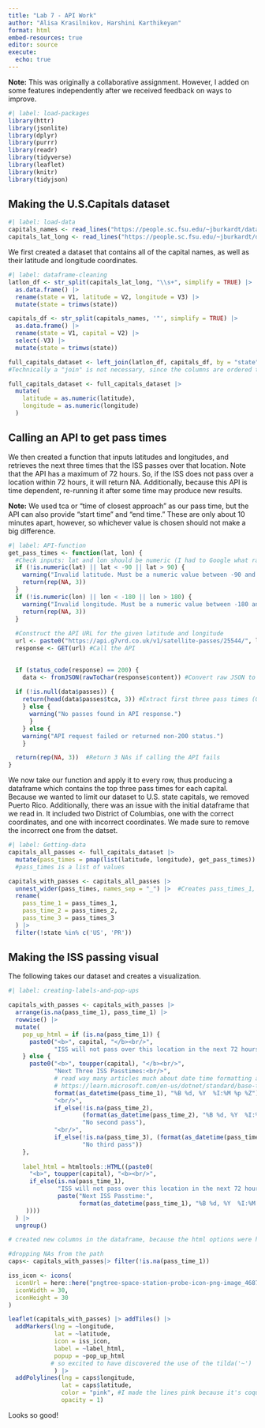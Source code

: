 ```yaml
---
title: "Lab 7 - API Work"
author: "Alisa Krasilnikov, Harshini Karthikeyan"
format: html
embed-resources: true
editor: source
execute: 
  echo: true
---
```


**Note:** This was originally a collaborative assignment. However, I added on some features independently after we received feedback on ways to improve. 

```r
#| label: load-packages
library(httr)
library(jsonlite)
library(dplyr)
library(purrr)
library(readr)
library(tidyverse)
library(leaflet)
library(knitr)
library(tidyjson)
```

## Making the U.S.Capitals dataset 

```r
#| label: load-data
capitals_names <- read_lines("https://people.sc.fsu.edu/~jburkardt/datasets/states/state_capitals_name.txt")
capitals_lat_long <- read_lines("https://people.sc.fsu.edu/~jburkardt/datasets/states/state_capitals_ll.txt")
```

We first created a dataset that contains all of the capital names, as well as their latitude and longitude coordinates. 

```r
#| label: dataframe-cleaning
latlon_df <- str_split(capitals_lat_long, "\\s+", simplify = TRUE) |>  
  as.data.frame() |> 
  rename(state = V1, latitude = V2, longitude = V3) |> 
  mutate(state = trimws(state))

capitals_df <- str_split(capitals_names, '"', simplify = TRUE) |>  
  as.data.frame() |> 
  rename(state = V1, capital = V2) |> 
  select(-V3) |> 
  mutate(state = trimws(state))

full_capitals_dataset <- left_join(latlon_df, capitals_df, by = "state")
#Technically a "join" is not necessary, since the columns are ordered the same, but we were worried it was going to cause issues

full_capitals_dataset <- full_capitals_dataset |> 
  mutate(
    latitude = as.numeric(latitude),
    longitude = as.numeric(longitude)
  )
```

## Calling an API to get pass times 

We then created a function that inputs latitudes and longitudes, and retrieves the next three times that the ISS passes over that location. Note that the API has a maximum of 72 hours. So, if the ISS does not pass over a location within 72 hours, it will return NA. Additionally, because this API is time dependent, re-running it after some time may produce new results.

**Note:** We used tca or "time of closest approach" as our pass time, but the API can also provide "start time" and "end time." These are only about 10 minutes apart, however, so whichever value is chosen should not make a big difference. 

```r
#| label: API-function
get_pass_times <- function(lat, lon) {
  #Check inputs: lat and lon should be numeric (I had to Google what ranges they could have, did not know they were on two different scales!)
  if (!is.numeric(lat) || lat < -90 || lat > 90) {
    warning("Invalid latitude. Must be a numeric value between -90 and 90.")
    return(rep(NA, 3))
  }
  if (!is.numeric(lon) || lon < -180 || lon > 180) {
    warning("Invalid longitude. Must be a numeric value between -180 and 180.")
    return(rep(NA, 3))
  }
  
  #Construct the API URL for the given latitude and longitude
  url <- paste0("https://api.g7vrd.co.uk/v1/satellite-passes/25544/", lat, "/", lon, ".json")
  response <- GET(url) #Call the API 
  

  if (status_code(response) == 200) {
    data <- fromJSON(rawToChar(response$content)) #Convert raw JSON to usable form
  
  if (!is.null(data$passes)) {
    return(head(data$passes$tca, 3)) #Extract first three pass times (Ordered descending)
    } else {
      warning("No passes found in API response.")
      }
    } else {
    warning("API request failed or returned non-200 status.")
    }

  return(rep(NA, 3))  #Return 3 NAs if calling the API fails
}
```

We now take our function and apply it to every row, thus producing a dataframe which contains the top three pass times for each capital. Because we wanted to limit our dataset to U.S. state capitals, we removed Puerto Rico. Additionally, there was an issue with the initial dataframe that we read in. It included two District of Columbias, one with the correct coordinates, and one with incorrect coordinates. We made sure to remove the incorrect one from the datset. 

```r
#| label: Getting-data
capitals_all_passes <- full_capitals_dataset |> 
  mutate(pass_times = pmap(list(latitude, longitude), get_pass_times)) 
  #pass_times is a list of values

capitals_with_passes <- capitals_all_passes |> 
  unnest_wider(pass_times, names_sep = "_") |>  #Creates pass_times_1, pass_times_2, pass_times_3
  rename(
    pass_time_1 = pass_times_1,
    pass_time_2 = pass_times_2,
    pass_time_3 = pass_times_3
  ) |> 
  filter(!state %in% c('US', 'PR')) 

```

## Making the ISS passing visual

The following takes our dataset and creates a visualization. 

```r
#| label: creating-labels-and-pop-ups

capitals_with_passes <- capitals_with_passes |> 
  arrange(is.na(pass_time_1), pass_time_1) |> 
  rowwise() |> 
  mutate(
    pop_up_html = if (is.na(pass_time_1)) {
      paste0("<b>", capital, "</b><br/>",
             "ISS will not pass over this location in the next 72 hours")
    } else {
      paste0("<b>", toupper(capital), "</b><br/>",
             "Next Three ISS Passtimes:<br/>",
             # read way many articles much about date time formatting and functions, but so happy with how it looks now
             # https://learn.microsoft.com/en-us/dotnet/standard/base-types/standard-date-and-time-format-strings
             format(as_datetime(pass_time_1), "%B %d, %Y  %I:%M %p %Z"),
             "<br/>",
             if_else(!is.na(pass_time_2),
                     (format(as_datetime(pass_time_2), "%B %d, %Y  %I:%M %p %Z")),
                     "No second pass"),
             "<br/>",
             if_else(!is.na(pass_time_3), (format(as_datetime(pass_time_3), "%B %d, %Y  %I:%M %p %Z")), 
                     "No third pass"))
    },  
    
    label_html = htmltools::HTML((paste0(
      "<b>", toupper(capital), "<b><br/>",
      if_else(is.na(pass_time_1),
              "ISS will not pass over this location in the next 72 hours",
              paste("Next ISS Passtime:",
                    format(as_datetime(pass_time_1), "%B %d, %Y  %I:%M %p %Z"))
     ))))
  ) |> 
  ungroup()

# created new columns in the dataframe, because the html options were having issues running within the leaflet plot and to make the code for the plot cleaner
```

```r
#dropping NAs from the path
caps<- capitals_with_passes|> filter(!is.na(pass_time_1))

```


```r
iss_icon <- icons(
  iconUrl = here::here("pngtree-space-station-probe-icon-png-image_4687961.png"), 
  iconWidth = 30, 
  iconHeight = 30
)

leaflet(capitals_with_passes) |> addTiles() |> 
  addMarkers(lng = ~longitude,
             lat = ~latitude,
             icon = iss_icon,
             label = ~label_html,
             popup = ~pop_up_html
            # so excited to have discovered the use of the tilda('~')
             ) |>
  addPolylines(lng = caps$longitude,
               lat = caps$latitude, 
               color = "pink", #I made the lines pink because it's coquette
               opacity = 1)

```

Looks so good!